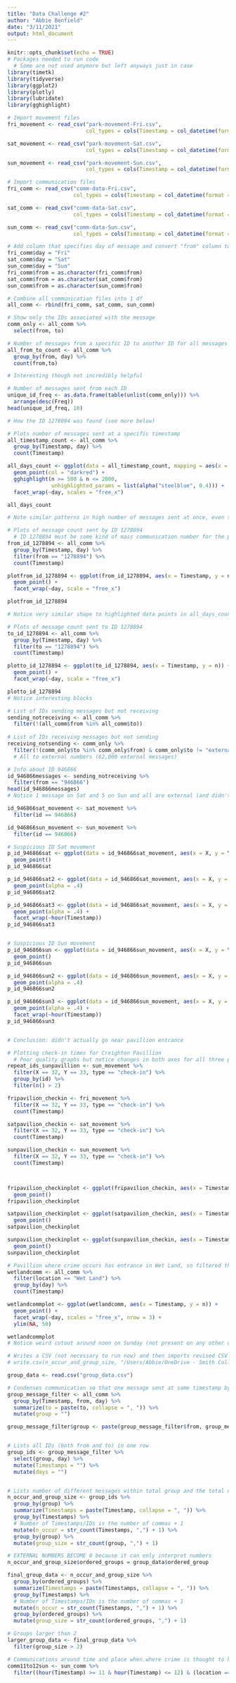 ```yaml
---
title: "Data Challenge #2"
author: "Abbie Benfield"
date: "3/11/2021"
output: html_document
---
```


```r
knitr::opts_chunk$set(echo = TRUE)
# Packages needed to run code
  # Some are not used anymore but left anyways just in case
library(timetk)
library(tidyverse)
library(ggplot2)
library(plotly)
library(lubridate)
library(gghighlight)
```

```r
# Import movement files
fri_movement <- read_csv("park-movement-Fri.csv",
                         col_types = cols(Timestamp = col_datetime(format = "%Y-%m-%d %H:%M:%S\t")))

sat_movement <- read_csv("park-movement-Sat.csv",
                         col_types = cols(Timestamp = col_datetime(format = "%Y-%m-%d %H:%M:%S\t")))

sun_movement <- read_csv("park-movement-Sun.csv",
                         col_types = cols(Timestamp = col_datetime(format = "%Y-%m-%d %H:%M:%S\t")))
```

```r
# Import communication files
fri_comm <- read_csv("comm-data-Fri.csv",
                     col_types = cols(Timestamp = col_datetime(format = "%Y-%m-%d %H:%M:%S\t")))

sat_comm <- read_csv("comm-data-Sat.csv",
                     col_types = cols(Timestamp = col_datetime(format = "%Y-%m-%d %H:%M:%S\t")))

sun_comm <- read_csv("comm-data-Sun.csv",
                     col_types = cols(Timestamp = col_datetime(format = "%Y-%m-%d %H:%M:%S\t")))
```
 
```r
# Add column that specifies day of message and convert "from" column to character type to match "to"
fri_comm$day = "Fri"
sat_comm$day = "Sat"
sun_comm$day = "Sun"
fri_comm$from = as.character(fri_comm$from)
sat_comm$from = as.character(sat_comm$from)
sun_comm$from = as.character(sun_comm$from)
```

```r
# Combine all communication files into 1 df
all_comm <- rbind(fri_comm, sat_comm, sun_comm)
```

```r
# Show only the IDs associated with the message
comm_only <- all_comm %>% 
  select(from, to)
```

```r
# Number of messages from a specific ID to another ID for all messages
all_from_to_count <- all_comm %>% 
  group_by(from, day) %>% 
  count(from,to)

# Interesting though not incredibly helpful
```

```r
# Number of messages sent from each ID 
unique_id_freq <- as.data.frame(table(unlist(comm_only))) %>% 
  arrange(desc(Freq))
head(unique_id_freq, 10)

# How the ID 1278894 was found (see more below)
```

```r
# Plots number of messages sent at a specific timestamp
all_timestamp_count <- all_comm %>% 
  group_by(Timestamp, day) %>% 
  count(Timestamp)

all_days_count <- ggplot(data = all_timestamp_count, mapping = aes(x = Timestamp, y = n)) + 
  geom_point(col = "darkred") +
  gghighlight(n >= 500 & n <= 2000,
              unhighlighted_params = list(alpha("steelblue", 0.4))) + 
  facet_wrap(~day, scales = "free_x")

all_days_count

# Note similar patterns in high number of messages sent at once, even though the numbers themselves are different)
```

```r
# Plots of message count sent by ID 1278894
  # ID 1278894 must be some kind of mass communication number for the park for sharing info w/ guests and guests asking for info (also see chunk below)
from_id_1278894 <- all_comm %>%
  group_by(Timestamp, day) %>% 
  filter(from == "1278894") %>% 
  count(Timestamp)

plotfrom_id_1278894 <- ggplot(from_id_1278894, aes(x = Timestamp, y = n)) +
  geom_point() + 
  facet_wrap(~day, scale = "free_x")

plotfrom_id_1278894

# Notice very similar shape to highlighted data points in all_days_count plot
```

```r
# Plots of message count sent to ID 1278894
to_id_1278894 <- all_comm %>% 
  group_by(Timestamp, day) %>% 
  filter(to == "1278894") %>% 
  count(Timestamp)

plotto_id_1278894 <- ggplot(to_id_1278894, aes(x = Timestamp, y = n)) +
  geom_point() + 
  facet_wrap(~day, scale = "free_x")

plotto_id_1278894
# Notice interesting blocks
```

```r
# List of IDs sending messages but not receiving 
sending_notreceiving <- all_comm %>%
  filter(!(all_comm$from %in% all_comm$to))
  
# List of IDs receiving messages but not sending
receiving_notsending <- comm_only %>% 
  filter(!(comm_only$to %in% comm_only$from) & comm_only$to != "external")
  # All to external numbers (62,000 external messages)
```

```r
# Info about ID 946866
id_946866messages <- sending_notreceiving %>% 
  filter(from == "946866")
head(id_946866messages)
# Notice 1 message on Sat and 5 on Sun and all are external (and didn't receive any themself); also that messages sent around time of suspected time of crime and/or closure at Wet Land area which countains part of Pavillion

id_946866sat_movement <- sat_movement %>% 
  filter(id == 946866)

id_946866sun_movement <- sun_movement %>% 
  filter(id == 946866)

# Suspicious ID Sat movement
p_id_946866sat <- ggplot(data = id_946866sat_movement, aes(x = X, y = Y)) + 
  geom_point()
p_id_946866sat

p_id_946866sat2 <- ggplot(data = id_946866sat_movement, aes(x = X, y = Y)) + 
  geom_point(alpha = .4)
p_id_946866sat2

p_id_946866sat3 <- ggplot(data = id_946866sat_movement, aes(x = X, y = Y)) + 
  geom_point(alpha = .4) + 
  facet_wrap(~hour(Timestamp))
p_id_946866sat3


# Suspicious ID Sun movement
p_id_946866sun <- ggplot(data = id_946866sun_movement, aes(x = X, y = Y)) + 
  geom_point()
p_id_946866sun

p_id_946866sun2 <- ggplot(data = id_946866sun_movement, aes(x = X, y = Y)) + 
  geom_point(alpha = .4)
p_id_946866sun2

p_id_946866sun3 <- ggplot(data = id_946866sun_movement, aes(x = X, y = Y)) + 
  geom_point(alpha = .4) + 
  facet_wrap(~hour(Timestamp))
p_id_946866sun3


# Conclusion: didn't actually go near pavillion entrance
```

```r
# Plotting check-in times for Creighton Pavillion
  # Poor quality graphs but notice changes in both axes for all three plots 
repeat_ids_sunpavillion <- sun_movement %>% 
  filter(X == 32, Y == 33, type == "check-in") %>% 
  group_by(id) %>% 
  filter(n() > 2)

fripavilion_checkin <- fri_movement %>% 
  filter(X == 32, Y == 33, type == "check-in") %>% 
  count(Timestamp)

satpavilion_checkin <- sat_movement %>% 
  filter(X == 32, Y == 33, type == "check-in") %>% 
  count(Timestamp)

sunpavilion_checkin <- sun_movement %>% 
  filter(X == 32, Y == 33, type == "check-in") %>% 
  count(Timestamp)



fripavilion_checkinplot <- ggplot(fripavilion_checkin, aes(x = Timestamp, y = n)) +
  geom_point()
fripavilion_checkinplot

satpavilion_checkinplot <- ggplot(satpavilion_checkin, aes(x = Timestamp, y = n)) +
  geom_point()
satpavilion_checkinplot

sunpavilion_checkinplot <- ggplot(sunpavilion_checkin, aes(x = Timestamp, y = n)) +
  geom_point()
sunpavilion_checkinplot
```

```r
# Pavillion where crime occurs has entrance in Wet Land, so filtered those messages
wetlandcomm <- all_comm %>% 
  filter(location == "Wet Land") %>% 
  group_by(day) %>% 
  count(Timestamp)

wetlandcommplot <- ggplot(wetlandcomm, aes(x = Timestamp, y = n)) +
  geom_point() + 
  facet_wrap(~day, scales = "free_x", nrow = 3) +
  ylim(NA, 50)

wetlandcommplot
# Notice weird cutout around noon on Sunday (not present on any other days or at any other times) (purposefully chopped y-axis to better show the phenomenon)
```


```r
# Writes a CSV (not necessary to run now) and then imports revised CSV I had to wrangle in Excel to get ordered groups, adds ordered groups to original df
# write.csv(n_occur_and_group_size, "/Users/Abbie/OneDrive - Smith College/Spring 2021/SDS235/DC2/original_group_data.csv", row.names = FALSE)

group_data <- read.csv("group_data.csv")

# Condenses communication so that one message sent at same timestamp by 1 ID lists all of the to IDs in one row
group_message_filter <- all_comm %>% 
  group_by(Timestamp, from, day) %>% 
  summarize(to = paste(to, collapse = ", ")) %>% 
  mutate(group = "")

group_message_filter$group <- paste(group_message_filter$from, group_message_filter$to, sep = ", ")


# Lists all IDs (both from and to) in one row
group_ids <- group_message_filter %>%
  select(group, day) %>% 
  mutate(Timestamps = "") %>% 
  mutate(days = "")


# Lists number of different messages within total group and the total number of IDs in that group
n_occur_and_group_size <- group_ids %>% 
  group_by(group) %>% 
  summarize(Timestamps = paste(Timestamp, collapse = ", ")) %>%
  group_by(Timestamps) %>% 
  # Number of Timestamps/IDs is the number of commas + 1
  mutate(n_occur = str_count(Timestamps, ",") + 1) %>% 
  group_by(group) %>% 
  mutate(group_size = str_count(group, ",") + 1)

# EXTERNAL NUMBERS BECOME 0 because it can only interpret numbers
n_occur_and_group_size$ordered_groups = group_data$ordered_group

final_group_data <- n_occur_and_group_size %>% 
  group_by(ordered_groups) %>% 
  summarize(Timestamps = paste(Timestamps, collapse = ", ")) %>%
  group_by(Timestamps) %>% 
  # Number of Timestamps/IDs is the number of commas + 1
  mutate(n_occur = str_count(Timestamps, ",") + 1) %>% 
  group_by(ordered_groups) %>% 
  mutate(group_size = str_count(ordered_groups, ",") + 1)

# Groups larger than 2
larger_group_data <- final_group_data %>% 
  filter(group_size > 2)
```

```r
# Communications around time and place when.where crime is thought to have occured
comm11to12sun <- sun_comm %>% 
  filter((hour(Timestamp) >= 11 & hour(Timestamp) <= 12) & (location == "Wet Land" | location == "Coaster Alley") )
```
